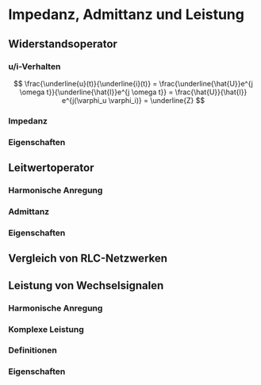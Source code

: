 # Impedanz, Admittanz und Leistung

## Widerstandsoperator

::: {.callout-note} 

### u/i-Verhalten

$$
\frac{\underline{u}(t)}{\underline{i}(t)} = \frac{\underline{\hat{U}}e^{j \omega t}}{\underline{\hat{I}}e^{j \omega t}}
= \frac{\hat{U}}{\hat{I}} e^{j(\varphi_u \varphi_i)} = \underline{Z} 
$$
:::

::: {.callout-note} 

### Impedanz

\begin{align}
\underline{Z} &= \frac{\underline{u}(t)}{\underline{i}(t)} =
\frac{\underline{\hat{U}}e^{j \omega t}}{\underline{\hat{I}}e^{j \omega t}} =
\frac{\hat{U}}{\hat{I}}e^{\varphi_u-\varphi_i} \\
&= Z e^{j \varphi_z} = Z \left( \cos(\varphi_z) + j \sin(\varphi_z) \right) \\
&= \operatorname{Re}{\underline{Z}} + j \operatorname{Im}{\underline{Z}} \\
&= R + j X
\end{align}
:::

::: {.callout-note} 

### Eigenschaften

\begin{align}
Z &= \lvert\underline{Z}\lvert = \sqrt{R^2 + X^2} & &\mbox{Scheinwiderstand} \\
R &= \operatorname{Re}{\underline{Z}} & &\mbox{Wirkwiderstand (Resistanz)} \\
X &= \operatorname{Im}{\underline{Z}} & &\mbox{Blindwiderstand (Reaktanz)} \\
\tan(\varphi_z) &= \frac{\operatorname{Im}{\underline{Z}}}{\operatorname{Re}{\underline{Z}}} = \frac{X_r}{R_r}  & & \\
\varphi_z &= \varphi_u - \varphi_i = \arctan\left(\frac{X_r}{R_r}\right) & &
\end{align}
:::

## Leitwertoperator

::: {.callout-note} 

### Harmonische Anregung

\begin{align}
u(t) &= \hat{U} \cos(\omega t + \varphi_u) & \underline{u}(t) &= \underline{\hat{U}} e^{j \omega t} \\
i(t) &= \hat{I} \cos(\omega t + \varphi_i) & \underline{i}(t) &= \underline{\hat{I}} e^{j \omega t}
\end{align}
:::

::: {.callout-note} 

### Admittanz

\begin{align}
\underline{Y} &= \frac{\underline{i}(t)}{\underline{u}(t)} =
\frac{\underline{\hat{I}}e^{j \omega t}}{\underline{\hat{U}}e^{j \omega t}} =
\frac{\hat{I}}{\hat{U}}e^{\varphi_i-\varphi_u} \\
&= Y e^{j \varphi_y} = Y \left( \cos(\varphi_y) + j \sin(\varphi_y) \right) \\
&= \operatorname{Re}{\underline{Y}} + j \operatorname{Im}{\underline{Y}} \\
&= G + j B
\end{align}
:::

::: {.callout-note} 

### Eigenschaften

\begin{align}
Y &= \lvert\underline{Y}\lvert = \sqrt{G^2 + B^2} & &\mbox{Scheinleitwert} \\
G &= \operatorname{Re}{\underline{Y}} & &\mbox{Wirkleitwert (Konduktanz)} \\
B &= \operatorname{Im}{\underline{Y}} & &\mbox{Blindleitwert (Suszeptanz)} \\
\tan(\varphi_y) &= \frac{\operatorname{Im}{\underline{Y}}}{\operatorname{Re}{\underline{Y}}} = \frac{B}{G}  & & \\
\varphi_y &= \varphi_i - \varphi_u = \arctan\left(\frac{B}{G}\right) & &
\end{align}
:::

## Vergleich von RLC-Netzwerken

\begin{align}
\mbox{Zeitbereich} &: & u &= i R &  u &= \frac{1}{C} \int i\, dt & u &= L \frac{di}{dt} \\
\mbox{Frequenzbereich} &: & \underline{u} &= \underline{i} R &
\underline{u} &= \frac{1}{j \omega C} \underline{i} &
\underline{u} &= j \omega L \underline{i} \\
\mbox{Impedanz} &: & \underline{Z} &= R &
\underline{Z} &= j X_C = -\frac{j}{\omega C} &
\underline{Z} &= j X_L = j \omega L \\
\mbox{Phase} &: & \varphi_Z&= 0 & \varphi_Z &= -\frac{\pi}{2} & \varphi_Z &= \frac{\pi}{2}
\end{align}


## Leistung von Wechselsignalen

::: {.callout-note} 

### Harmonische Anregung

\begin{align}
u(t) &= \hat{U} \cos(\omega t + \varphi_u) & i(t) &= \hat{I} \cos(\omega t + \varphi_i) \\
&= \frac{1}{2} \left( \underline{\hat{U}} e^{j \omega t} + \underline{\hat{U}}^* e^{-j \omega t}\right) & 
&= \frac{1}{2} \left( \underline{\hat{I}} e^{j \omega t} +  \underline{\hat{I}}^* e^{-j \omega t}\right) \\
&= \operatorname{Re}{\underline{\hat{U}}e^{j \omega t}} & &= \operatorname{Re}{\underline{\hat{U}}e^{j \omega t}}
\end{align}
:::

::: {.callout-note} 

### Komplexe Leistung

\begin{align}
p(t) &= u(t) \cdot i(t) \\
&= \frac{1}{4} \left( \underline{\hat{U}} e^{j \omega t} +
\underline{\hat{U}}^* e^{-j \omega t}\right)  
\left(\underline{\hat{I}} e^{j \omega t} + \underline{\hat{I}}^* e^{-j \omega t}\right) \\
&= \underbrace{\frac{1}{4} \left(\underline{\hat{U}} \underline{\hat{I}}^* +
\underline{\hat{U}}^* \underline{\hat{I}} \right)}_{\mbox{zeitunabh. Anteil}} +
\underbrace{\frac{1}{4} \left( \underline{\hat{U}}
\underline{\hat{I}} e^{2j \omega t} + \underline{\hat{U}}^*
\underline{\hat{I}}^* e^{-2j \omega t}\right)}_{\mbox{zeitabh. Anteil}}
\end{align}
:::

::: {.callout-note} 

### Definitionen

\begin{align}
\underline{P} &= \frac{1}{4} \left(\underline{\hat{U}} \underline{\hat{I}}^* +
\underline{\hat{U}}^* \underline{\hat{I}} \right), \quad
\mbox{Momentanwert, konstanter Anteil bzw. linearer Mittelwert, Momentanleistung} \\
p(t) &= \frac{1}{2} \operatorname{Re}{\underline{\hat{U}}\underline{\hat{I}}^*} \\
&= \frac{1}{2} \operatorname{Re}{\hat{U}\hat{I} e^{j(\varphi_u-\varphi_i)}} \\
&= \frac{1}{2} \hat{U} \hat{I} \cos(\varphi_u-\varphi_i)
\end{align}
:::

::: {.callout-note}

### Eigenschaften

\begin{align}
S &= \lvert\underline{P}\lvert = \sqrt{P^2 + Q^2} & &\mbox{Scheinleistung} \\
P &= \operatorname{Re}{\underline{P}} & &\mbox{Wirkleistung} \\
Q &= \operatorname{Im}{\underline{P}} & &\mbox{Blindleistung}
\end{align}
:::
